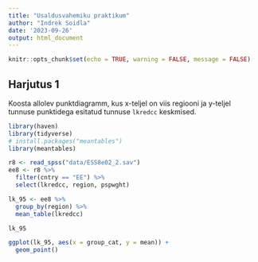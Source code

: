 ```yaml
---
title: "Usaldusvahemiku praktikum"
author: "Indrek Soidla"
date: '2023-09-26'
output: html_document
---
```


```r
knitr::opts_chunk$set(echo = TRUE, warning = FALSE, message = FALSE)
```

## Harjutus 1

Koosta allolev punktdiagramm, kus x-teljel on viis regiooni ja y-teljel tunnuse punktidega esitatud tunnuse `lkredcc` keskmised.

```r
library(haven)
library(tidyverse)
# install.packages("meantables")
library(meantables)

r8 <- read_spss("data/ESS8e02_2.sav")
ee8 <- r8 %>% 
  filter(cntry == "EE") %>% 
  select(lkredcc, region, pspwght)

lk_95 <- ee8 %>% 
  group_by(region) %>% 
  mean_table(lkredcc)

lk_95
```

```r
ggplot(lk_95, aes(x = group_cat, y = mean)) +
  geom_point()
```

